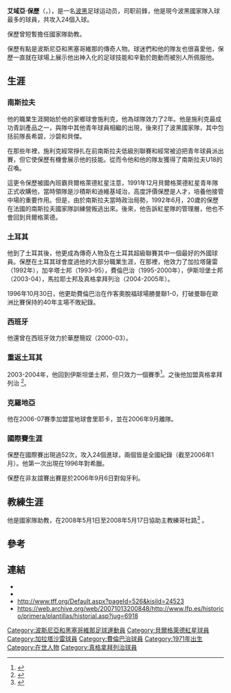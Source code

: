 {{noteTA
|G1=football
|T=zh-cn:埃尔维·博利奇;zh-hk:艾域亞·保歷
|1=zh-cn:博利奇;zh-hk:保歷
|2=zh-cn:博利奇;zh-hk:保歷
}}
{{Infobox Football biography
| playername = 保歷
| fullname = Elvir Bolić
| dateofbirth = {{birth date and age|1971|10|10}}
| cityofbirth = [[澤尼察|澤尼察]]
| countryofbirth = [[波黑|波黑]]
| height = 
| position = 前鋒
| currentclub = 
| youthyears = 
| youthclubs = 
| years = 1988–1991<br />1992<br />1992<br />1993–1995<br />1995–2000<br />2000–2003<br />2003–2004<br />2004<br />2005<br />2005–2006<br />2006
| clubs = [[施利克|施利克]]<br />[[貝爾格萊德紅星|貝爾格萊德紅星]]<br />[[加拉塔沙雷|加拉塔沙雷]]<br />[[加辛塔士邦|加辛塔士邦]]<br />[[費倫巴治|費倫巴治]]<br />[[華歷簡奴|華歷簡奴]]<br />[[伊斯坦堡士邦|伊斯坦堡士邦]]<br />[[真格拿拜列治|真格拿拜列治]]<br />[[馬拉耶士邦|馬拉耶士邦]]<br />伊斯坦堡士邦<br />[[里耶卡|里耶卡]]
| caps(goals) = {{0}}48+ (5+)<ref>[http://www.zerodic.com/autor/fudbal_1945-1992/igraci/igraci_b.htm Fudbal ex-YU 1945.-1992.] {{webarchive|url=https://web.archive.org/web/20090304123431/http://www.zerodic.com/autor/fudbal_1945-1992/igraci/igraci_b.htm |date=2009-03-04 }}</ref><br />{{0}}11 {{0}}(2)<br />{{0}}{{0}}8 {{0}}(2)<br />{{0}}73 (43)<br />146 (69)<br />{{0}}98 (22)<br />{{0}}28 (11)<br />{{0}}16 {{0}}(2)<br />{{0}}11 {{0}}(1)<br />{{0}}17 {{0}}(7)<br />{{0}}{{0}}6 {{0}}(4)
| nationalyears = 1996–2006
| nationalteam = [[波黑國家足球隊|波黑]]
| nationalcaps(goals) = 55 {{0}}(24)
| manageryears = 2008
| managerclubs = [[波黑國家足球隊|波黑]] (助教)
}}

'''艾域亞·保歷'''（{{lang-en|'''Elvir Bolić'''}}，{{bd|1971年|10月10日|catIdx=Elvir Bolić}}），是一名[[波黑|波黑]]足球运动员，司职前鋒，他是現今波黑國家隊入球最多的球員，共攻入24個入球。

保歷曾短暫擔任國家隊助教。

保歷有點是波斯尼亞和黑塞哥維那的傳奇人物。球迷們和他的隊友也很喜愛他，保歷一直就在球場上展示他出神入化的足球技能和辛勤於跑動而被別人所佩服他。

== 生涯 ==

=== 南斯拉夫 ===

他的職業生涯開始於他的家鄉球會施利克，他為球隊效力了2年。他是施利克最成功青訓產品之一，與隊中其他青年球員相繼的出現，後來打了波黑國家隊，其中包括前隊長希碧，沙碧和貝傑。

在那些年裡，施利克經常掙扎在前南斯拉夫低級別聯賽和經常被迫把青年球員派出賽，但它使保歷有機會展示他的技能。從而令他和他的隊友獲得了南斯拉夫U18的召喚。

這更令保歷被國內班霸貝爾格萊德紅星注意，1991年12月貝爾格萊德紅星青年隊正式收購他，當時領隊是沙積斯和迪維基域治，高度評價保歷是人才，培養他接管中場的重要作用。但是，由於南斯拉夫當時政治局勢，1992年6月，20歲的保歷在法國的南斯拉夫國家隊訓練營叛逃出來。後來，他告訴紅星隊的管理層，他也不會回到貝爾格萊德。

=== 土耳其 ===

他到了土耳其後，他更成為傳奇人物及在土耳其超級聯賽其中一個最好的外國球員。保歷在土耳其球會度過他的大部分職業生涯，在那裡，他效力了加拉塔薩雷（1992年），加辛塔士邦（1993-95），費倫巴治（1995-2000年），伊斯坦堡士邦（2003-04），馬拉耶士邦及真格拿拜列治（2004-2005年）。

1996年10月30日，他更助費倫巴治在作客奧脫福球場勝曼聯1-0，打破曼聯在歐洲比賽保持的40年主場不敗紀錄。

=== 西班牙 ===

他還曾在西班牙效力於華歷簡奴（2000-03）。

=== 重返土耳其 ===

2003-2004年，他回到伊斯坦堡士邦，但只效力一個賽季<ref>{{cite news|url=http://www.uefa.com/footballeurope/news/kind=2/newsid=83974.html|title=Turkish delight for Bolic|date=2003-07-22|accessdate=2008-12-14|publisher=UEFA.com}}</ref>。之後他加盟真格拿拜列治 <ref>{{cite news|url=http://www.uefa.com/competitions/uefacup/news/kind=1/newsid=203631.html|title=Bolic to lead Gençlerbirligi attack|date=2004-07-01|accessdate=2008-12-14|publisher=UEFA.com}}</ref>。

=== 克羅地亞 ===

他在2006-07賽季加盟當地球會里耶卡，並在2006年9月離隊。

=== 國際賽生涯 ===

保歷在國際賽出現過52次，攻入24個進球，兩個皆是全國紀錄（截至2006年1月）。他第一次出現在1996年對希臘。

保歷在非友誼賽出賽是於2006年9月6日對匈牙利。

== 教練生涯 ==

他是國家隊助教，在2008年5月1日至2008年5月17日協助主教練哥杜路<ref>{{cite news|url=http://www.fifa.com/worldfootball/news/newsid=769519.html|title=Bosnia-Herzegovina sack Kodro|date=2008-05-17|accessdate=2008-07-17|publisher=UEFA.com|deadurl=yes|archiveurl=https://web.archive.org/web/20080708160456/http://www.fifa.com/worldfootball/news/newsid%3D769519.html|archivedate=2008-07-08}}</ref>
。

== 參考 ==
<references/>

== 連結 ==
* {{FIFA player|154332}}
* {{nfteams|921}}
* http://www.tff.org/Default.aspx?pageId=526&kisiId=24523
* https://web.archive.org/web/20071013200848/http://www.lfp.es/historico/primera/plantillas/historial.asp?jug=6918

{{DEFAULTSORT:Bolic, Elvir}}

[[Category:波斯尼亞和黑塞哥維那足球運動員|Category:波斯尼亞和黑塞哥維那足球運動員]]
[[Category:貝爾格萊德紅星球員|Category:貝爾格萊德紅星球員]]
[[Category:加拉塔沙雷球員|Category:加拉塔沙雷球員]]
[[Category:費倫巴治球員|Category:費倫巴治球員]]
[[Category:1971年出生|Category:1971年出生]]
[[Category:在世人物|Category:在世人物]]
[[Category:真格拿拜列治球員|Category:真格拿拜列治球員]]